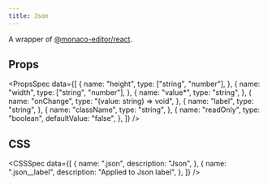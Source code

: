 ```yaml
---
title: Json
---
```


A wrapper of [@monaco-editor/react](https://github.com/suren-atoyan/monaco-react).

<Preview name="Json" />

## Props

<PropsSpec
  data={[
    {
      name: "height",
      type: ["string", "number"],
    },
    {
      name: "width",
      type: ["string", "number"],
    },
    {
      name: "value*",
      type: "string",
    },
    {
      name: "onChange",
      type: "(value: string) => void",
    },
    {
      name: "label",
      type: "string",
    },
    {
      name: "className",
      type: "string",
    },
    {
      name: "readOnly",
      type: "boolean",
      defaultValue: "false",
    },
  ]}
/>

## CSS

<CSSSpec
  data={[
    {
      name: ".json",
      description: "Json",
    },
    {
      name: ".json__label",
      description: "Applied to Json label",
    },
  ]}
/>
